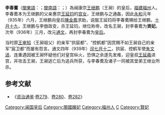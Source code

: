 {{noteTA
|1=zh-hans:李仿; zh-hant:李倣;
}}
{{for|近代政治人物|李春燕}}
'''李春鷰'''（[[閩東語|閩東語]]：{{lang|cdo|Lī Chŭng-iéng}}；[[閩南語|閩南語]]：{{lang|nan|Lí Chhun-iàn}}；{{bd||？|939年||catIdx=L}}）為闽康宗[[王继鹏|王继鹏]]（王昶）的皇后，[[福建|福建]][[福州|福州]]人。李春鷰本为王继鹏的父亲惠宗[[王延钧|王延钧]]的[[宫女|宫女]]，王继鹏与之通姦，因此[[永和_(闽)|永和]]元年（935年）六月，王继鹏向皇后[[陳金鳳|陳金鳳]]求助，说服王延钧将李春鷰赐给王继鹏。[[十月十九|十月十九]]，王继鹏与李倣政变，杀王延钧，继位称帝，改名王昶，封李春鷰为'''贤妃'''。次年（936年）三月，改元[[通文|通文]]，再封李春鷰为[[皇后|皇后]]。

当时原[[王审知|王审知]]（王昶祖父）的亲军“拱宸都”、“控鹤都”因赏赐不如王昶自己的亲军“宸卫都”而屡有怨言。通文四年（939年）[[闰月|闰]][[七月十二|七月十二]]，拱宸、控鹤军使[[朱文进|朱文进]]、连重遇因被王昶怀疑他们对皇宫纵火，恐惧之余遂先发难，迎皇叔[[王延羲|王延羲]]进宫，并攻击王昶，王昶逃亡后为追兵所获，与李春鷰及诸子一同被其堂弟王继业所杀。

==参考文献==
*《[[资治通鉴|资治通鉴]]·[[s:資治通鑑/卷279|卷279]]、[[s:資治通鑑/卷280|卷280]]、[[s:資治通鑑/卷282|卷282]]》

{{start box}} 
{{s-before|[[陳金鳳|陳皇后]]}} 
{{s-title|[[:Category:闽国皇后|闽国皇后]]|936年—939年}} 
{{s-after|[[李皇后_(王延羲)|李皇后]]}} 
{{end box}} 
{{閩國}}
{{十國皇后}}

[[Category:闽国皇后|Category:闽国皇后]]
[[Category:閩國嬪妃|Category:閩國嬪妃]]
[[Category:福州人|Category:福州人]]
[[Category:李姓|C]]
[[Category:賢妃|Category:賢妃]]
